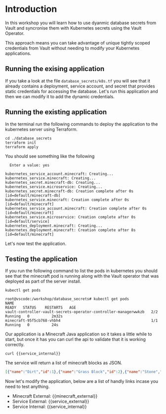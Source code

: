 # Introduction

In this workshop you will learn how to use dyanmic database secrets from Vault
and syncronise them with Kubernetes secrets using the Vault Operator.

This approach means you can take advantage of unique tightly scoped credentials
from Vault without needing to modify your Kubernetes applications.

## Running the exising application

If you take a look at the file `database_secrets/k8s.tf` you will see that
it already contains a deployment, service account, and secret that provides
static credentials for accessing the database. Let's run this application
and then we can modify it to add the dynamic credentials.

## Running the existing application

In the terminal run the following commands to deploy the application to
the kubernetes server using Terraform.

```shell
cd ./database_secrets
terraform init
terraform apply
```

You should see something like the following

```shell
  Enter a value: yes

kubernetes_service_account.minecraft: Creating...
kubernetes_service.minecraft: Creating...
kubernetes_secret.minecraft-db: Creating...
kubernetes_service.microservice: Creating...
kubernetes_secret.minecraft-db: Creation complete after 0s [id=default/minecraft-db]
kubernetes_service.minecraft: Creation complete after 0s [id=default/minecraft]
kubernetes_service_account.minecraft: Creation complete after 0s [id=default/minecraft]
kubernetes_service.microservice: Creation complete after 0s [id=default/service]
kubernetes_deployment.minecraft: Creating...
kubernetes_deployment.minecraft: Creation complete after 8s [id=default/minecraft]
```

Let's now test the application.

## Testing the application

If you run the following command to list the pods in kubernetes you should 
see that the minecraft pod is running along with the Vault operator that 
was deployed as part of the server install.

```shell
kubectl get pods
```

```shell
root@vscode:/workshop/database_secrets# kubectl get pods
NAME                                                              READY   STATUS    RESTARTS   AGE
vault-controller-vault-secrets-operator-controller-managerwwkzb   2/2     Running   0          2m32s
minecraft-95f5cb768-vhbh4                                         1/1     Running   0          24s
```

Our application is a Minecraft Java application so it takes a little while to start, but once it
has you can curl the api to validate that it is working correctly.

```shell
curl {{service_internal}}
```

The service will return a list of minecraft blocks as JSON.

```json
[{"name":"Dirt","id":1},{"name":"Grass Block","id":2},{"name":"Stone","id":3},{"name":"Sand","id":4},{"name":"Gravel","id":5},{"name":"Cobblestone","id":6},{"name":"Bedrock","id":7},{"name":"Ice","id":8},{"name":"Packed Ice","id":9},{"name":"Snow Block","id":10},{"name":"Coal Ore","id":11},{"name":"Iron Ore","id":12},{"name":"Gold Ore","id":13},{"name":"Redstone Ore","id":14},{"name":"Diamond Ore","id":15},{"name":"Emerald Ore","id":16},{"name":"Lapis Lazuli Ore","id":17},{"name":"Wood Planks","id":18},{"name":"Bricks","id":19},{"name":"Stone Bricks","id":20},{"name":"Sandstone","id":21},{"name":"Nether Bricks","id":22},{"name":"Quartz Block","id":23},{"name":"Prismarine","id":24},{"name":"Purpur Block","id":25},{"name":"Concrete","id":26},{"name":"Terracotta","id":27},{"name":"Bookshelf","id":28},{"name":"Flower Pot","id":29},{"name":"Painting","id":30},{"name":"Anvil","id":31},{"name":"Enchanting Table","id":32},{"name":"Jukebox","id":33},{"name":"Note Block","id":34},{"name":"Beacon","id":35},{"name":"End Rod","id":36},{"name":"Sea Lantern","id":37},{"name":"Redstone Dust","id":38},{"name":"Redstone Torch","id":39},{"name":"Redstone Repeater","id":40},{"name":"Redstone Comparator","id":41},{"name":"Piston","id":42},{"name":"Sticky Piston","id":43},{"name":"Observer","id":44},{"name":"Dispenser","id":45},{"name":"Dropper","id":46},{"name":"Hopper","id":47},{"name":"Wheat","id":48},{"name":"Carrots","id":49},{"name":"Potatoes","id":50},{"name":"Pumpkin","id":51},{"name":"Melon","id":52},{"name":"Sugarcane","id":53},{"name":"Cactus","id":54},{"name":"Bamboo","id":55},{"name":"Nether Wart","id":56},{"name":"Chorus Plant","id":57},{"name":"Water Source Block","id":58},{"name":"Lava Source Block","id":59},{"name":"Waterlogged Blocks","id":60},{"name":"Rail","id":61},{"name":"Powered Rail","id":62},{"name":"Detector Rail","id":63},{"name":"Activator Rail","id":64},{"name":"Zombie Spawner","id":65},{"name":"Skeleton Spawner","id":66},{"name":"Spider Spawner","id":67},{"name":"Creeper Spawner","id":68},{"name":"Chest","id":69},{"name":"Furnace","id":70},{"name":"Crafting Table","id":71},{"name":"Bed","id":72},{"name":"Ender Chest","id":73},{"name":"Trapped Chest","id":74},{"name":"Anvil","id":75},{"name":"End Portal Frame","id":76},{"name":"Dragon Egg","id":77},{"name":"Beacon Block","id":78}]
```

Now let's modify the application, below are a list of handly links incase
you need to test anything.

* Minecraft External: {{minecraft_external}}
* Service External: {{service_external}}
* Service Internal: {{service_internal}}